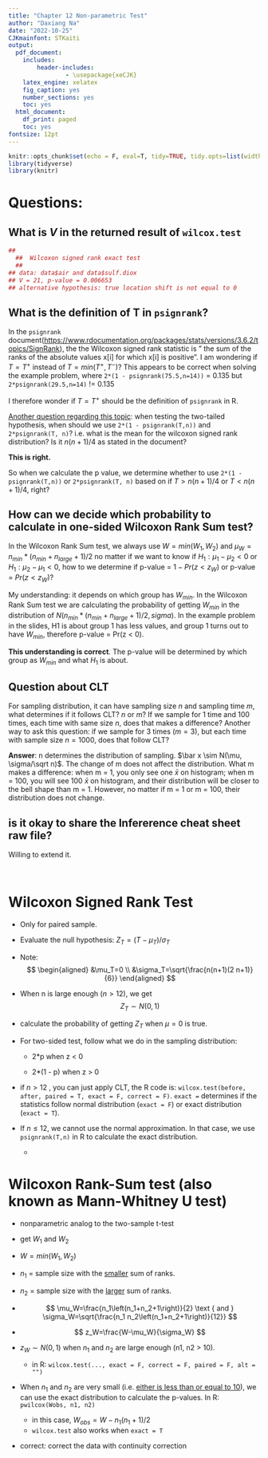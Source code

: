 ```yaml
---
title: "Chapter 12 Non-parametric Test"
author: "Daxiang Na"
date: "2022-10-25"
CJKmainfont: STKaiti
output: 
  pdf_document: 
    includes:
        header-includes:
                - \usepackage{xeCJK}
    latex_engine: xelatex
    fig_caption: yes
    number_sections: yes
    toc: yes
  html_document:
    df_print: paged
    toc: yes
fontsize: 12pt
---
```


```r
knitr::opts_chunk$set(echo = F, eval=T, tidy=TRUE, tidy.opts=list(width.cutoff=70))
library(tidyverse)
library(knitr)
```

# Questions:

## What is $V$ in the returned result of `wilcox.test`

```r
##
  ##  Wilcoxon signed rank exact test
  ##
## data: data$air and data$sulf.diox
## V = 21, p-value = 0.006653
## alternative hypothesis: true location shift is not equal to 0
```

## What is the definition of T in `psignrank`?

In the `psignrank` document(<https://www.rdocumentation.org/packages/stats/versions/3.6.2/topics/SignRank>), the the Wilcoxon signed rank statistic is " the sum of the ranks of the absolute values x[i] for which x[i] is positive". I am wondering if $T = T^+$ instead of $T = min(T^+, T^-)$? This appears to be correct when solving the example problem, where `2*(1 - psignrank(75.5,n=14))` = 0.135 but `2*psignrank(29.5,n=14)` != 0.135

I therefore wonder if $T = T^+$ should be the definition of `psignrank` in R.

[Another question regarding this topic]{.underline}: when testing the two-tailed hypothesis, when should we use `2*(1 - psignrank(T,n))` and `2*psignrank(T, n)`? i.e. what is the mean for the wilcoxon signed rank distribution? Is it $n(n + 1)/4$ as stated in the document?

**This is right.**

So when we calculate the p value, we determine whether to use `2*(1 - psignrank(T,n))` or `2*psignrank(T, n)` based on if $T > n(n + 1)/4$ or $T < n(n + 1)/4$, right?

## How can we decide which probability to calculate in one-sided Wilcoxon Rank Sum test?

In the Wilcoxon Rank Sum test, we always use $W = min(W_1, W_2)$ and $\mu_W = n_{min}*(n_{min} + n_{large} + 1)/2$ no matter if we want to know if $H_1: \mu_1 - \mu_2 < 0$ or $H_1: \mu_2 - \mu_1 < 0$, how to we determine if p-value = $1 - Pr(z < z_W)$ or p-value = $Pr(z < z_W)$?

My understanding: it depends on which group has $W_{min}$. In the Wilcoxon Rank Sum test we are calculating the probability of getting $W_{min}$ in the distribution of $N(n_{min}*(n_{min} + n_{large} + 1)/2, sigma)$. In the example problem in the slides, H1 is about group 1 has less values, and group 1 turns out to have $W_{min}$, therefore p-value = Pr(z < 0). 

**This understanding is correct**. The p-value will be determined by which group as $W_{min}$ and what $H_1$ is about.

## Question about CLT

For sampling distribution, it can have sampling size $n$ and sampling time $m$, what determines if it follows CLT? $n$ or $m$? If we sample for 1 time and 100 times, each time with same size $n$, does that makes a difference? Another way to ask this question: if we sample for 3 times ($m = 3$), but each time with sample size $n = 1000$, does that follow CLT?

**Answer**: n determines the distribution of sampling. $\bar x \sim N(\mu, \sigma/\sqrt n)$. The change of m does not affect the distribution. What m makes a difference: when m = 1, you only see one $\bar x$ on histogram; when m = 100, you will see 100 $\bar x$ on histogram, and their distribution will be closer to the bell shape than m = 1. However, no matter if m = 1 or m = 100, their distribution does not change.

## is it okay to share the Infererence cheat sheet raw file?

Willing to extend it.

\

# Wilcoxon Signed Rank Test

-   Only for paired sample.

-   Evaluate the null hypothesis: $Z_{T} = (T - \mu_{T})/\sigma_{T}$

-   Note: $$
    \begin{aligned}
    &\mu_T=0 \\
    &\sigma_T=\sqrt{\frac{n(n+1)(2 n+1)}{6}}
    \end{aligned}
    $$

-   When n is large enough ($n > 12$), we get$$
    Z_T \sim N(0,1)
    $$

-   calculate the probability of getting $Z_{T}$ when $\mu = 0$ is true.

-   For two-sided test, follow what we do in the sampling distribution:

    -   2\*p when z \< 0

    -   2\*(1 - p) when z \> 0

-   if $n > 12$ , you can just apply CLT, the R code is: `wilcox.test(before, after, paired = T, exact = F, correct = F)`. `exact =` determines if the statistics follow normal distribution (`exact = F`) or exact distribution (`exact = T`).

-   If $n \le 12$, we cannot use the normal approximation. In that case, we use `psignrank(T,n)` in R to calculate the exact distribution.

    -   \textcolor{red}{R requires $T = T^+$ for this to work correctly!}

# Wilcoxon Rank-Sum test (also known as Mann-Whitney U test)

-   nonparametric analog to the two-sample t-test

-   get $W_{1}$ and $W_{2}$

-   $W = min(W_1, W_2)$

-   $n_1$ = sample size with the [smaller]{.underline} sum of ranks.

-   $n_2$ = sample size with the [larger]{.underline} sum of ranks.

-   $$
    \mu_W=\frac{n_1\left(n_1+n_2+1\right)}{2} \text { and } \sigma_W=\sqrt{\frac{n_1 n_2\left(n_1+n_2+1\right)}{12}}
    $$

-   $$
    z_W=\frac{W-\mu_W}{\sigma_W}
    $$

-   $z_W \sim N(0, 1)$ when $n_1$ and $n_2$ are large enough (n1, n2 \> 10).

    -   in R: `wilcox.test(..., exact = F, correct = F, paired = F, alt = "")`

-   When $n_1$ and $n_2$ are very small (i.e. [either is less than or equal to 10]{.underline}), we can use the exact distribution to calculate the p-values. In R: `pwilcox(Wobs, n1, n2)`

    -   in this case, $W_{obs} = W - n_1(n_1 + 1)/2$
    -   `wilcox.test` also works when `exact = T`

-   correct: correct the data with continuity correction
